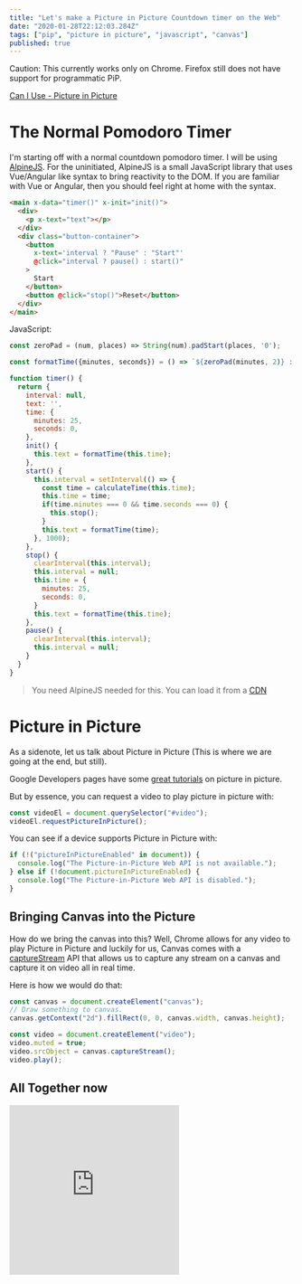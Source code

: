 ```yaml
---
title: "Let's make a Picture in Picture Countdown timer on the Web"
date: "2020-01-28T22:12:03.284Z"
tags: ["pip", "picture in picture", "javascript", "canvas"]
published: true
---
```


Caution: This currently works only on Chrome. Firefox still does not have support for programmatic PiP.

[Can I Use - Picture in Picture](https://caniuse.com/#feat=picture-in-picture)

# The Normal Pomodoro Timer

I'm starting off with a normal countdown pomodoro timer. I will be using [AlpineJS](https://github.com/alpinejs/alpine). For the uninitiated, AlpineJS is a small JavaScript library that uses Vue/Angular like syntax to bring reactivity to the DOM. If you are familiar with Vue or Angular, then you should feel right at home with the syntax.

```html
<main x-data="timer()" x-init="init()">
  <div>
    <p x-text="text"></p>
  </div>
  <div class="button-container">
    <button
      x-text='interval ? "Pause" : "Start"'
      @click="interval ? pause() : start()"
    >
      Start
    </button>
    <button @click="stop()">Reset</button>
  </div>
</main>
```

JavaScript:

```javascript
const zeroPad = (num, places) => String(num).padStart(places, '0');

const formatTime({minutes, seconds}) = () => `${zeroPad(minutes, 2)} : ${zeroPad(seconds, 2)}`;

function timer() {
  return {
    interval: null,
    text: '',
    time: {
      minutes: 25,
      seconds: 0,
    },
    init() {
      this.text = formatTime(this.time);
    },
    start() {
      this.interval = setInterval(() => {
        const time = calculateTime(this.time);
        this.time = time;
        if(time.minutes === 0 && time.seconds === 0) {
          this.stop();
        }
        this.text = formatTime(time);
      }, 1000);
    },
    stop() {
      clearInterval(this.interval);
      this.interval = null;
      this.time = {
        minutes: 25,
        seconds: 0,
      }
      this.text = formatTime(this.time);
    },
    pause() {
      clearInterval(this.interval);
      this.interval = null;
    }
  }
}
```

> You need AlpineJS needed for this. You can load it from a [CDN](https://cdn.jsdelivr.net/gh/alpinejs/alpine@v1.9.5/dist/alpine.js)

# Picture in Picture

As a sidenote, let us talk about Picture in Picture (This is where we are going at the end, but still).

Google Developers pages have some [great tutorials](https://developers.google.com/web/updates/2018/10/watch-video-using-picture-in-picture) on picture in picture.

But by essence, you can request a video to play picture in picture with:

```javascript
const videoEl = document.querySelector("#video");
videoEl.requestPictureInPicture();
```

You can see if a device supports Picture in Picture with:

```javascript
if (!("pictureInPictureEnabled" in document)) {
  console.log("The Picture-in-Picture Web API is not available.");
} else if (!document.pictureInPictureEnabled) {
  console.log("The Picture-in-Picture Web API is disabled.");
}
```

## Bringing Canvas into the Picture

How do we bring the canvas into this? Well, Chrome allows for any video to play Picture in Picture and luckily for us, Canvas comes with a [captureStream](https://developer.mozilla.org/en-US/docs/Web/API/HTMLCanvasElement/captureStream) API that allows us to capture any stream on a canvas and capture it on video all in real time.

Here is how we would do that:

```javascript
const canvas = document.createElement("canvas");
// Draw something to canvas.
canvas.getContext("2d").fillRect(0, 0, canvas.width, canvas.height);

const video = document.createElement("video");
video.muted = true;
video.srcObject = canvas.captureStream();
video.play();
```

## All Together now

<iframe
  height="300"
  style={{ marginTop: "2rem", width: "100%" }}
  scrolling="no"
  title="Pomodoro Clock in PiP"
  src="https://codepen.io/BoyWithSilverWings/embed/preview/qBEwrbJ?height=300&theme-id=32843&default-tab=result"
  frameborder="no"
  allowtransparency="true"
  allowFullScreen={true}
>
  See the Pen{" "}
  <a href="https://codepen.io/BoyWithSilverWings/pen/qBEwrbJ">
    Pomodoro Clock in PiP
  </a>{" "}
  by Boy with Silver Wings (
  <a href="https://codepen.io/BoyWithSilverWings">@BoyWithSilverWings</a>) on{" "}
  <a href="https://codepen.io">CodePen</a>.
</iframe>
